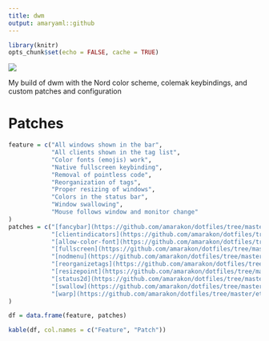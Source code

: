 ```yaml
---
title: dwm
output: amaryaml::github
---
```

```r
library(knitr)
opts_chunk$set(echo = FALSE, cache = TRUE)
```

![](https://dwm.suckless.org/dwm.svg)

My build of dwm with the Nord color scheme, colemak keybindings, and custom patches and configuration

# Patches

```r
feature = c("All windows shown in the bar",
			"All clients shown in the tag list",
			"Color fonts (emojis) work",
			"Native fullscreen keybinding",
			"Removal of pointless code",
			"Reorganization of tags",
			"Proper resizing of windows",
			"Colors in the status bar",
			"Window swallowing",
			"Mouse follows window and monitor change"
)
patches = c("[fancybar](https://github.com/amarakon/dotfiles/tree/master/etc/portage/patches/x11-wm/dwm/dwm-01-fancybar-6.2.diff)",
			"[clientindicators](https://github.com/amarakon/dotfiles/tree/master/etc/portage/patches/x11-wm/dwm/dwm-clientindicators-6.2.diff)",
			"[allow-color-font](https://github.com/amarakon/dotfiles/tree/master/etc/portage/patches/x11-wm/dwm/dwm-allow-color-font-6.2.diff)",
			"[fullscreen](https://github.com/amarakon/dotfiles/tree/master/etc/portage/patches/x11-wm/dwm/dwm-fullscreen-6.2.diff)",
			"[nodmenu](https://github.com/amarakon/dotfiles/tree/master/etc/portage/patches/x11-wm/dwm/dmw-nodmenu-6.2.diff)",
			"[reorganizetags](https://github.com/amarakon/dotfiles/tree/master/etc/portage/patches/x11-wm/dwm/dwm-reorganizetags-6.2.diff)",
			"[resizepoint](https://github.com/amarakon/dotfiles/tree/master/etc/portage/patches/x11-wm/dwm/dwm-resizepoint-62.diff)",
			"[status2d](https://github.com/amarakon/dotfiles/tree/master/etc/portage/patches/x11-wm/dwm/dwm-status2d-6.2.diff)",
			"[swallow](https://github.com/amarakon/dotfiles/tree/master/etc/portage/patches/x11-wm/dwm/dwm-swallow-6.2.diff)",
			"[warp](https://github.com/amarakon/dotfiles/tree/master/etc/portage/patches/x11-wm/dwm/dwm-warp-6.2.diff)"
)

df = data.frame(feature, patches)

kable(df, col.names = c("Feature", "Patch"))
```
